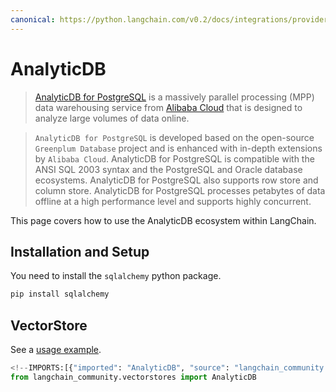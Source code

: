 ```yaml
---
canonical: https://python.langchain.com/v0.2/docs/integrations/providers/analyticdb/
---
```


# AnalyticDB

>[AnalyticDB for PostgreSQL](https://www.alibabacloud.com/help/en/analyticdb-for-postgresql/latest/product-introduction-overview) 
> is a massively parallel processing (MPP) data warehousing service 
> from [Alibaba Cloud](https://www.alibabacloud.com/)
>that is designed to analyze large volumes of data online.

>`AnalyticDB for PostgreSQL` is developed based on the open-source `Greenplum Database` 
> project and is enhanced with in-depth extensions by `Alibaba Cloud`. AnalyticDB 
> for PostgreSQL is compatible with the ANSI SQL 2003 syntax and the PostgreSQL and 
> Oracle database ecosystems. AnalyticDB for PostgreSQL also supports row store and 
> column store. AnalyticDB for PostgreSQL processes petabytes of data offline at a 
> high performance level and supports highly concurrent.

This page covers how to use the AnalyticDB ecosystem within LangChain.

## Installation and Setup

You need to install the `sqlalchemy` python package.

```bash
pip install sqlalchemy
```

## VectorStore

See a [usage example](/docs/integrations/vectorstores/analyticdb).

```python
<!--IMPORTS:[{"imported": "AnalyticDB", "source": "langchain_community.vectorstores", "docs": "https://api.python.langchain.com/en/latest/vectorstores/langchain_community.vectorstores.analyticdb.AnalyticDB.html", "title": "AnalyticDB"}]-->
from langchain_community.vectorstores import AnalyticDB
```